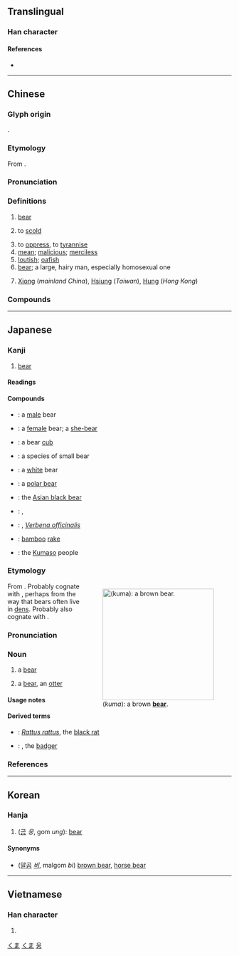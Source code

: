 {{character info/new}}
{{also|態}}
==Translingual==

===Han character===
{{Han char|rn=86|rad=火|as=10|sn=14|four=21331|canj=IPF|ids=⿱能灬}}

====References====
* {{Han ref|kx=0679.100|dkj=19294|dj=1090.320|hdz=32227.050|uh=718A}}

----

==Chinese==
{{zh-forms}}

===Glyph origin===
{{Han etym}}
{{Han compound|能|火|alt2=灬}}.

===Etymology===
From {{inh|zh|sit-pro|*d-wam}}.

===Pronunciation===
{{zh-pron
|m=xióng
|ma=y
|c=hung4
|h=pfs=yùng
|md=hṳ̀ng
|mn=hîm/hiông
|mn_note=hîm - vernacular; hiông - literary
|mna=Taiwanese-The_Consonant_h.ogg
|w=3hhion
|mc=y
|oc=y
|cat=n,pn,v,a
}}

===Definitions===
{{zh-hanzi}}

# [[bear]] {{gloss|mammal}} {{zh-mw|m:頭|隻}}
# {{lb|zh|colloquial}} to [[scold]]
# to [[oppress]], to [[tyrannise]]
# [[mean]]; [[malicious]]; [[merciless]]
# [[loutish]]; [[oafish]]
# [[bear]]; a large, hairy man, especially homosexual one
# {{surname|lang=zh|dot=:}} [[Xiong]] (''mainland China''), [[Hsiung]] (''Taiwan''), [[Hung]] (''Hong Kong'')

===Compounds===
{{zh-der|熊包|熊膽|熊貓|熊瞎子|熊心豹膽|熊熊|熊樣兒|熊掌|熊狸|狗熊|貓熊|北極熊|丸熊|人熊|和熊|夢兆熊羆|夢熊|夢熊之喜|大熊星座|大熊湖|小熊星座|小貓熊|有熊|柙虎樊熊|棕熊|浣熊|海熊|無尾熊|熊丸之教|熊戲|熊據虎跱|熊本|熊白|熊經鳥申|熊經鴟顧|熊羆|熊羆之士|熊羆之祥|熊羆入夢|熊腰虎背|熊虎|熊虎之士|熊蜂|熊蟻|熊蹯|玄熊|白熊|老熊當道|耍狗熊|虎背熊腰|虎體熊腰|袋熊|非熊|非熊賣屠|非熊非羆|飛熊入夢|馬來熊|馬熊|黑熊}}

{{zh-cat|Advanced|Ursids}}

----

==Japanese==

===Kanji===
{{ja-kanji|grade=c|rs=火10}}

# [[bear]]

====Readings====
{{ja-readings
|goon=う
|kanon=ゆう
|kun=くま-
|nanori=かげ-
}}

====Compounds====
{{der-top|Compounds}}
* {{ja-r|牡熊|おすくま}}: a [[male]] bear
* {{ja-r|雌熊|めすくま}}: a [[female]] bear; a [[she-bear]]
* {{ja-r|子熊|こくま}}: a bear [[cub]]
* {{ja-r|小熊|こくま}}: a species of small bear
* {{ja-r|白熊|しろくま}}: a [[white]] bear
* {{ja-r|北極熊|ほっきょくぐま}}: a [[polar bear]]
* {{ja-r|黒熊|くろくま}}: the [[Asian black bear]]
{{der-mid}}
* {{ja-r|熊笹|くまざさ}}: {{vern|bamboo grass}}, {{taxlink|Sasa veitchii|species|noshow=1}}
* {{ja-r|熊葛|くくまつづら}}: {{vern|common vervain}}, ''[[Verbena officinalis]]''
* {{ja-r|熊手|くまで}}: [[bamboo]] [[rake]]
* {{ja-r|熊襲|くまそ|caps=y}}: the [[w:Kumaso|Kumaso]] people
{{der-bottom}}

===Etymology===
<div style="float:right;">
{{wikipedia|lang=ja}}
[[File:Medved_mzoo.jpg|thumb|250px|{{lang|ja|熊}} (''kuma''): a brown '''[[bear]]'''.]]
</div>{{ja-kanjitab|くま|yomi=k}}
From {{etyl|ojp|ja|sort=くま}}. Probably cognate with {{m|ja|隈|tr=kuma||inside corner; inner bend; hollow or hole in something}}, perhaps from the way that bears often live in [[den]]s. Probably also cognate with {{cog|ko|곰||bear; hole}}.

===Pronunciation===
{{ja-pron|yomi=k|くま|acc=2|acc_ref=NHK,DJR|acc2=1|acc2_ref=DJR}}

===Noun===
{{ja-noun|くま|クマ}}

# a [[bear]] {{gl|large mammal of family Ursidae}}
# {{lb|ja|slang|sort=くま}} a [[bear]], an [[otter]] {{gl|a [[hairy]] [[man]], especially one who is [[gay]]}}

====Usage notes====
{{U:ja:biology|クマ}}

====Derived terms====
{{der-top}}
* {{ja-l|熊鼠|くまねずみ}}: ''[[Rattus rattus]]'', the [[black rat]]
* {{ja-l|穴熊|あなぐま}}: {{taxlink|Meles meles|species|noshow=1}}, the [[badger]]
{{der-bottom}}

===References===
<references/>

[[Category:Japanese basic words|くま]]
[[Category:ja:Ursids|くま]]

----

==Korean==

===Hanja===
{{ko-hanja|hangeul=웅|eumhun=|rv=ung|mr=ung|y=wung}}

# ([[곰]] ''웅'', gom ''ung''): [[bear]]

====Synonyms====
* {{l|ko|羆}} ([[말곰]] ''[[비]]'', malgom ''bi'') [[brown bear]], [[w:horse bear|horse bear]]

[[Category:Hanja readings|웅]]

----

==Vietnamese==

===Han character===
{{vi-hantu|[[hùng]]|rs=火10}}

# {{defn|lang=vi|sort=火10}}